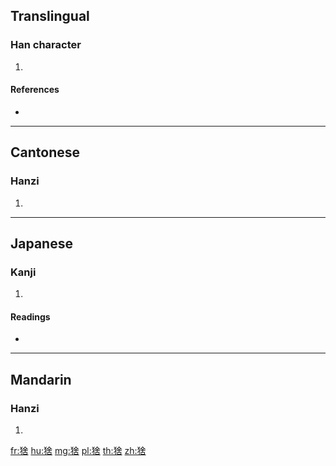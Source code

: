 ==Translingual==

===Han character===
{{Han char|rn=94|rad=犬|as=08|sn=11|four=48264|canj=KHOMR}}

# {{defn|Han|sort=犬08}}

====References====
* {{Han ref|kx=0714.051|dkj=20511|dj=1126.020|hdz=21354.020|uh=731E|ud=29470|bh=D669|bd=54889}}

----

==Cantonese==

===Hanzi===
{{yue-hanzi|jyut=|y=se3}}

# {{defn|lang=yue|sort=犬08}}

----

==Japanese==

===Kanji===
{{ja-kanji|grade=|rs=犬08}}

# {{defn|lang=ja|sort=犬08}}

====Readings====
* {{ja-readings|on=[[しゃ]] (sha)|kun=|nanori=}}

----

==Mandarin==

===Hanzi===
{{cmn-hanzi|pin=[[shè]] ([[she4]])|wg=she<sup>4</sup>}}

# {{defn|lang=cmn|sort=犬08}}

[[fr:猞]]
[[hu:猞]]
[[mg:猞]]
[[pl:猞]]
[[th:猞]]
[[zh:猞]]